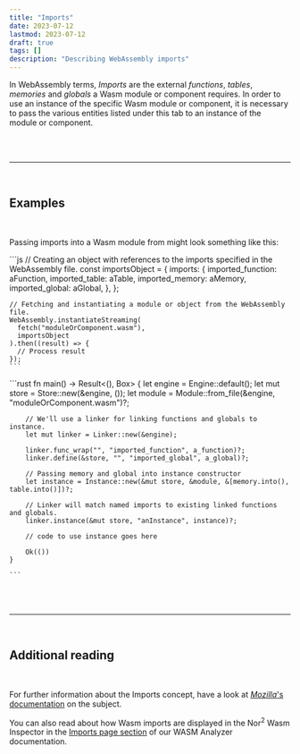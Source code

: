 ```yaml
---
title: "Imports"
date: 2023-07-12
lastmod: 2023-07-12
draft: true
tags: []
description: "Describing WebAssembly imports"
---
```




In WebAssembly terms, _Imports_ are the external _functions_, _tables_, _memories_ and _globals_ a Wasm module or component requires. In order to use an instance of the specific Wasm module or component, it is necessary to pass the various entities listed under this tab to an instance of the module or component.

<br />

<br />

---

<br />

## Examples

<br />

Passing imports into a Wasm module from might look something like this:

<Tabs>
  <TabItem label="JavaScript">
    ```js
    // Creating an object with references to the imports specified in the WebAssembly file.
    const importsObject = {
      imports: {
        imported_function: aFunction,
        imported_table: aTable,
        imported_memory: aMemory,
        imported_global: aGlobal,
      },
    };

    // Fetching and instantiating a module or object from the WebAssembly file.
    WebAssembly.instantiateStreaming(
      fetch("moduleOrComponent.wasm"),
      importsObject
    ).then((result) => {
      // Process result
    });
    ```
  </TabItem>
  <TabItem label="Rust, with Wasmtime">
    ```rust
    fn main() -> Result<(), Box<dyn Error>> {
        let engine = Engine::default();
        let mut store = Store::new(&engine, ());
        let module = Module::from_file(&engine, "moduleOrComponent.wasm")?;

        // We'll use a linker for linking functions and globals to instance.
        let mut linker = Linker::new(&engine);

        linker.func_wrap("", "imported_function", a_function)?;
        linker.define(&store, "", "imported_global", a_global)?;

        // Passing memory and global into instance constructor
        let instance = Instance::new(&mut store, &module, &[memory.into(), table.into()])?;

        // Linker will match named imports to existing linked functions and globals.
        linker.instance(&mut store, "anInstance", instance)?;

        // code to use instance goes here

        Ok(())
    }

    ```
  </TabItem>
</Tabs>

<br />

<br />

---

<br />

## Additional reading

<br />


For further information about the Imports concept, have a look at [_Mozilla_'s documentation](https://developer.mozilla.org/en-US/docs/WebAssembly/JavaScript_interface/Module/imports) on the subject.

You can also read about how Wasm imports are displayed in the Nor<sup>2</sup> Wasm Inspector in the [Imports page section](/core-wasm/imports) of our WASM Analyzer documentation.
